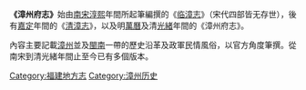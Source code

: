 '''《漳州府志》'''始由[[南宋|南宋]][[淳熙|淳熙]]年間所起筆編撰的《[[临漳志|临漳志]]》（宋代四部皆无存世），後有[[嘉定|嘉定]]年間的《[[清漳志|清漳志]]》，以及明[[萬曆|萬曆]]及清[[光緒|光緒]]年間的《漳州府志》。

內容主要記載[[漳州|漳州]]並及[[閩南|閩南]]一帶的歷史沿革及政軍民情風俗，以官方角度筆撰。從南宋到清光緒年間止至今已有多個版本。


[[Category:福建地方志|Category:福建地方志]]
[[Category:漳州历史|Category:漳州历史]]